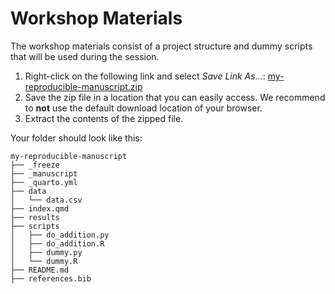 # Workshop Materials {.unnumbered}

The workshop materials consist of a project structure and dummy scripts that will be used during the session.

1.  Right-click on the following link and select *Save Link As...*: [my-reproducible-manuscript.zip](https://github.com/jgeller112/APS2024-Workshop-Reproduce-MS/blob/main/my-reproducible-manuscript.zip)
2.  Save the zip file in a location that you can easily access. We recommend to **not** use the default download location of your browser.
3.  Extract the contents of the zipped file.

Your folder should look like this:

```         
my-reproducible-manuscript
├── _freeze
├── _manuscript
├── _quarto.yml
├── data
│   └── data.csv
├── index.qmd
├── results
├── scripts
│   ├── do_addition.py
│   ├── do_addition.R
│   ├── dummy.py
│   └── dummy.R
├── README.md
├── references.bib
```
